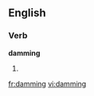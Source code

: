 ==English==

===Verb===
'''damming'''

# {{present participle of|[[dam]]}}

[[fr:damming]]
[[vi:damming]]